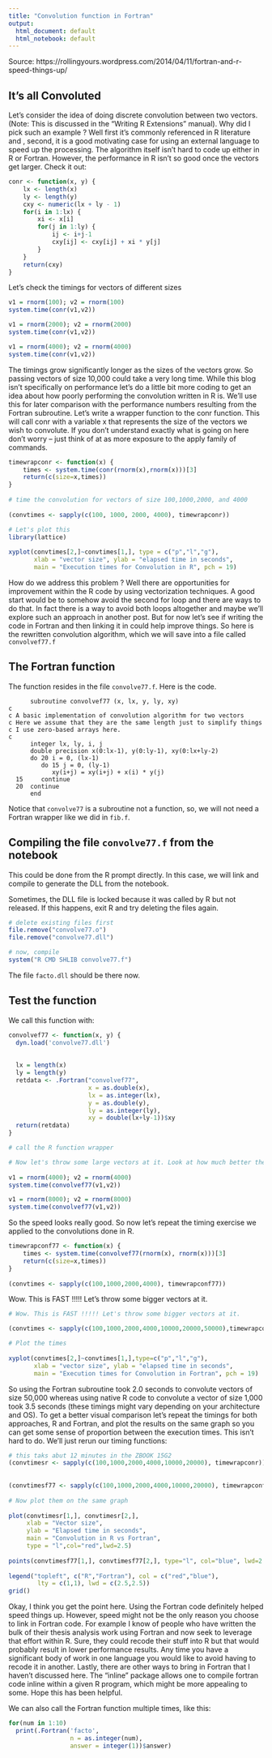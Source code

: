 ```yaml
---
title: "Convolution function in Fortran"
output:
  html_document: default
  html_notebook: default
---
```


Source: https://rollingyours.wordpress.com/2014/04/11/fortran-and-r-speed-things-up/

## It’s all Convoluted
Let’s consider the idea of doing discrete convolution between two vectors. (Note: This is discussed in the “Writing R Extensions” manual). Why did I pick such an example ? Well first it’s commonly referenced in R literature and , second, it is a good motivating case for using an external language to speed up the processing. The algorithm itself isn’t hard to code up either in R or Fortran. However, the performance in R isn’t so good once the vectors get larger. Check it out:

```r
conr <- function(x, y) {
    lx <- length(x)
    ly <- length(y)
    cxy <- numeric(lx + ly - 1)
    for(i in 1:lx) {
        xi <- x[i]
        for(j in 1:ly) {
            ij <- i+j-1
            cxy[ij] <- cxy[ij] + xi * y[j]
        }
    }
    return(cxy)
}
```

Let's check the timings for vectors of different sizes
```r
 
v1 = rnorm(100); v2 = rnorm(100)
system.time(conr(v1,v2))

v1 = rnorm(2000); v2 = rnorm(2000)
system.time(conr(v1,v2))

v1 = rnorm(4000); v2 = rnorm(4000)
system.time(conr(v1,v2))
```

The timings grow significantly longer as the sizes of the vectors grow. So passing vectors of size 10,000 could take a very long time. While this blog isn’t specifically on performance let’s do a little bit more coding to get an idea about how poorly performing the convolution written in R is. We’ll use this for later comparison with the performance numbers resulting from the Fortran subroutine. Let’s write a wrapper function to the conr function. This will call conr with a variable x that represents the size of the vectors we wish to convolute. If you don’t understand exactly what is going on here don’t worry – just think of at as more exposure to the apply family of commands.


```r
timewrapconr <- function(x) {
    times <- system.time(conr(rnorm(x),rnorm(x)))[3]
    return(c(size=x,times))
}
 
# time the convolution for vectors of size 100,1000,2000, and 4000
 
(convtimes <- sapply(c(100, 1000, 2000, 4000), timewrapconr))

# Let's plot this
library(lattice)
 
xyplot(convtimes[2,]~convtimes[1,], type = c("p","l","g"),
       xlab = "vector size", ylab = "elapsed time in seconds",
       main = "Execution times for Convolution in R", pch = 19)
```

How do we address this problem ? Well there are opportunities for improvement within the R code by using vectorization techniques. A good start would be to somehow avoid the second for loop and there are ways to do that. In fact there is a way to avoid both loops altogether and maybe we’ll explore such an approach in another post. But for now let’s see if writing the code in Fortran and then linking it in could help improve things. So here is the rewritten convolution algorithm, which we will save into a file called `convolvef77.f`


## The Fortran function 
The function resides in the file `convolve77.f`.
Here is the code.
```
      subroutine convolvef77 (x, lx, y, ly, xy)
c
c A basic implementation of convolution algorithm for two vectors
c Here we assume that they are the same length just to simplify things
c I use zero-based arrays here.
c
      integer lx, ly, i, j
      double precision x(0:lx-1), y(0:ly-1), xy(0:lx+ly-2)
      do 20 i = 0, (lx-1) 
         do 15 j = 0, (ly-1) 
            xy(i+j) = xy(i+j) + x(i) * y(j) 
  15     continue  
  20  continue 
      end
```   

Notice that `convolve77` is a subroutine not a function, so, we will not need a Fortran wrapper like we did in `fib.f`.

## Compiling the file `convolve77.f` from the notebook
This could be done from the R prompt directly. In this case, we will link and compile to generate the DLL from the notebook.

Sometimes, the DLL file is locked because it was called by R but not released. If this happens, exit R and try deleting the files again.
```r
# delete existing files first
file.remove("convolve77.o")
file.remove("convolve77.dll")

# now, compile
system("R CMD SHLIB convolve77.f")

```
The file `facto.dll` should be there now.

## Test the function
We call this function with:
```r

convolvef77 <- function(x, y) {
  dyn.load('convolve77.dll')
  
  
  lx = length(x)
  ly = length(y)
  retdata <- .Fortran("convolvef77",
                      x = as.double(x),
                      lx = as.integer(lx), 
                      y = as.double(y), 
                      ly = as.integer(ly), 
                      xy = double(lx+ly-1))$xy
  return(retdata)
}

# call the R function wrapper

# Now let's throw some large vectors at it. Look at how much better the times are
 
v1 = rnorm(4000); v2 = rnorm(4000)
system.time(convolvef77(v1,v2))

v1 = rnorm(8000); v2 = rnorm(8000)
system.time(convolvef77(v1,v2))
```

So the speed looks really good. So now let’s repeat the timing exercise we applied to the convolutions done in R.

```r
timewrapconf77 <- function(x) {
    times <- system.time(convolvef77(rnorm(x), rnorm(x)))[3]
    return(c(size=x,times))
}
 
(convtimes <- sapply(c(100,1000,2000,4000), timewrapconf77))
```

Wow. This is FAST !!!!! Let's throw some bigger vectors at it.
```r
# Wow. This is FAST !!!!! Let's throw some bigger vectors at it.

(convtimes <- sapply(c(100,1000,2000,4000,10000,20000,50000),timewrapconf77))

# Plot the times
 
xyplot(convtimes[2,]~convtimes[1,],type=c("p","l","g"),
       xlab = "vector size", ylab = "elapsed time in seconds",
       main = "Execution times for Convolution in Fortran", pch = 19)
```

So using the Fortran subroutine took 2.0 seconds to convolute vectors of size 50,000 whereas using native R code to convolute a vector of size 1,000 took 3.5 seconds (these timings might vary depending on your architecture and OS). To get a better visual comparison let’s repeat the timings for both approaches, R and Fortran, and plot the results on the same graph so you can get some sense of proportion between the execution times. This isn’t hard to do. We’ll just rerun our timing functions:


```r
# this taks abut 12 minutes in the ZBOOK 15G2
(convtimesr <- sapply(c(100,1000,2000,4000,10000,20000), timewrapconr))
 
   
(convtimesf77 <- sapply(c(100,1000,2000,4000,10000,20000), timewrapconf77))
 
# Now plot them on the same graph
 
plot(convtimesr[1,], convtimesr[2,], 
     xlab = "Vector size",
     ylab = "Elapsed time in seconds", 
     main = "Convolution in R vs Fortran",
     type = "l",col="red",lwd=2.5)
 
points(convtimesf77[1,], convtimesf77[2,], type="l", col="blue", lwd=2.5)
 
legend("topleft", c("R","Fortran"), col = c("red","blue"),
        lty = c(1,1), lwd = c(2.5,2.5))
grid()
```


Okay, I think you get the point here. Using the Fortran code definitely helped speed things up. However, speed might not be the only reason you choose to link in Fortran code. For example I know of people who have written the bulk of their thesis analysis work using Fortran and now seek to leverage that effort within R. Sure, they could recode their stuff into R but that would probably result in lower performance results. Any time you have a significant body of work in one language you would like to avoid having to recode it in another. Lastly, there are other ways to bring in Fortran that I haven’t discussed here. The “inline” package allows one to compile fortran code inline within a given R program, which might be more appealing to some. Hope this has been helpful.




We can also call the Fortran function multiple times, like this:
```r
for(num in 1:10)
  print(.Fortran('facto', 
                 n = as.integer(num), 
                 answer = integer(1))$answer)
```




